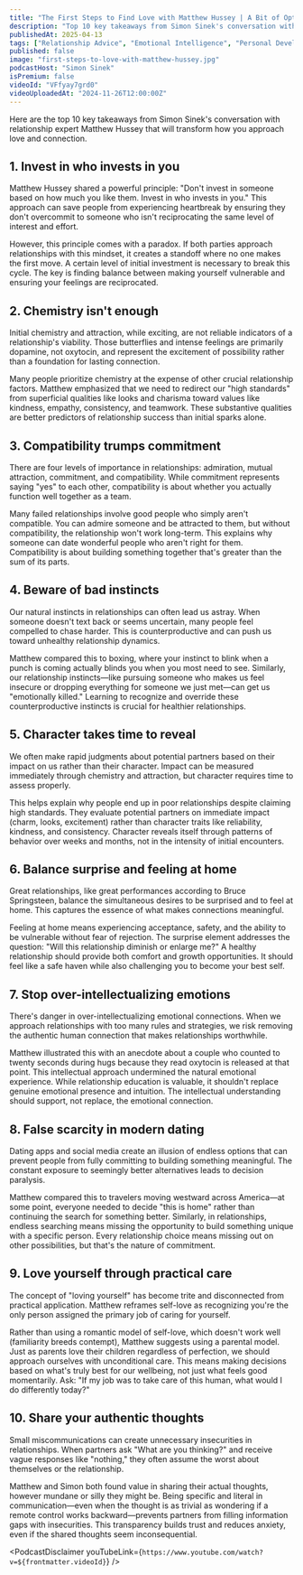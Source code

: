 ```yaml
---
title: "The First Steps to Find Love with Matthew Hussey | A Bit of Optimism Podcast"
description: "Top 10 key takeaways from Simon Sinek's conversation with relationship expert Matthew Hussey that will transform how you approach love and connection."
publishedAt: 2025-04-13
tags: ["Relationship Advice", "Emotional Intelligence", "Personal Development"]
published: false
image: "first-steps-to-love-with-matthew-hussey.jpg"
podcastHost: "Simon Sinek"
isPremium: false
videoId: "VFfyay7grd0"
videoUploadedAt: "2024-11-26T12:00:00Z"
---
```



<PodcastSummaryPageLayout frontmatter={frontmatter}>

Here are the top 10 key takeaways from Simon Sinek's conversation with relationship expert Matthew Hussey that will transform how you approach love and connection.

## 1. Invest in who invests in you

Matthew Hussey shared a powerful principle: "Don't invest in someone based on how much you like them. Invest in who invests in you." This approach can save people from experiencing heartbreak by ensuring they don't overcommit to someone who isn't reciprocating the same level of interest and effort.

However, this principle comes with a paradox. If both parties approach relationships with this mindset, it creates a standoff where no one makes the first move. A certain level of initial investment is necessary to break this cycle. The key is finding balance between making yourself vulnerable and ensuring your feelings are reciprocated.

## 2. Chemistry isn't enough

Initial chemistry and attraction, while exciting, are not reliable indicators of a relationship's viability. Those butterflies and intense feelings are primarily dopamine, not oxytocin, and represent the excitement of possibility rather than a foundation for lasting connection.

Many people prioritize chemistry at the expense of other crucial relationship factors. Matthew emphasized that we need to redirect our "high standards" from superficial qualities like looks and charisma toward values like kindness, empathy, consistency, and teamwork. These substantive qualities are better predictors of relationship success than initial sparks alone.

## 3. Compatibility trumps commitment

There are four levels of importance in relationships: admiration, mutual attraction, commitment, and compatibility. While commitment represents saying "yes" to each other, compatibility is about whether you actually function well together as a team.

Many failed relationships involve good people who simply aren't compatible. You can admire someone and be attracted to them, but without compatibility, the relationship won't work long-term. This explains why someone can date wonderful people who aren't right for them. Compatibility is about building something together that's greater than the sum of its parts.

## 4. Beware of bad instincts

Our natural instincts in relationships can often lead us astray. When someone doesn't text back or seems uncertain, many people feel compelled to chase harder. This is counterproductive and can push us toward unhealthy relationship dynamics.

Matthew compared this to boxing, where your instinct to blink when a punch is coming actually blinds you when you most need to see. Similarly, our relationship instincts—like pursuing someone who makes us feel insecure or dropping everything for someone we just met—can get us "emotionally killed." Learning to recognize and override these counterproductive instincts is crucial for healthier relationships.

## 5. Character takes time to reveal

We often make rapid judgments about potential partners based on their impact on us rather than their character. Impact can be measured immediately through chemistry and attraction, but character requires time to assess properly.

This helps explain why people end up in poor relationships despite claiming high standards. They evaluate potential partners on immediate impact (charm, looks, excitement) rather than character traits like reliability, kindness, and consistency. Character reveals itself through patterns of behavior over weeks and months, not in the intensity of initial encounters.

## 6. Balance surprise and feeling at home

Great relationships, like great performances according to Bruce Springsteen, balance the simultaneous desires to be surprised and to feel at home. This captures the essence of what makes connections meaningful.

Feeling at home means experiencing acceptance, safety, and the ability to be vulnerable without fear of rejection. The surprise element addresses the question: "Will this relationship diminish or enlarge me?" A healthy relationship should provide both comfort and growth opportunities. It should feel like a safe haven while also challenging you to become your best self.

## 7. Stop over-intellectualizing emotions

There's danger in over-intellectualizing emotional connections. When we approach relationships with too many rules and strategies, we risk removing the authentic human connection that makes relationships worthwhile.

Matthew illustrated this with an anecdote about a couple who counted to twenty seconds during hugs because they read oxytocin is released at that point. This intellectual approach undermined the natural emotional experience. While relationship education is valuable, it shouldn't replace genuine emotional presence and intuition. The intellectual understanding should support, not replace, the emotional connection.

## 8. False scarcity in modern dating

Dating apps and social media create an illusion of endless options that can prevent people from fully committing to building something meaningful. The constant exposure to seemingly better alternatives leads to decision paralysis.

Matthew compared this to travelers moving westward across America—at some point, everyone needed to decide "this is home" rather than continuing the search for something better. Similarly, in relationships, endless searching means missing the opportunity to build something unique with a specific person. Every relationship choice means missing out on other possibilities, but that's the nature of commitment.

## 9. Love yourself through practical care

The concept of "loving yourself" has become trite and disconnected from practical application. Matthew reframes self-love as recognizing you're the only person assigned the primary job of caring for yourself.

Rather than using a romantic model of self-love, which doesn't work well (familiarity breeds contempt), Matthew suggests using a parental model. Just as parents love their children regardless of perfection, we should approach ourselves with unconditional care. This means making decisions based on what's truly best for our wellbeing, not just what feels good momentarily. Ask: "If my job was to take care of this human, what would I do differently today?"

## 10. Share your authentic thoughts

Small miscommunications can create unnecessary insecurities in relationships. When partners ask "What are you thinking?" and receive vague responses like "nothing," they often assume the worst about themselves or the relationship.

Matthew and Simon both found value in sharing their actual thoughts, however mundane or silly they might be. Being specific and literal in communication—even when the thought is as trivial as wondering if a remote control works backward—prevents partners from filling information gaps with insecurities. This transparency builds trust and reduces anxiety, even if the shared thoughts seem inconsequential.

<PodcastDisclaimer
  youTubeLink={`https://www.youtube.com/watch?v=${frontmatter.videoId}`}
/>

</PodcastSummaryPageLayout>
